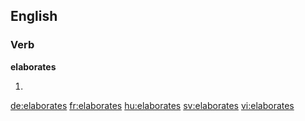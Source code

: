 ==English==

===Verb===
'''elaborates'''

# {{third-person singular of|elaborate}}

[[de:elaborates]]
[[fr:elaborates]]
[[hu:elaborates]]
[[sv:elaborates]]
[[vi:elaborates]]
